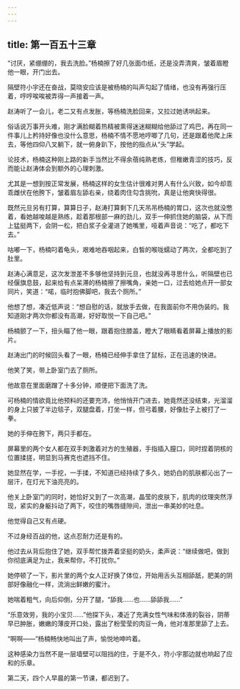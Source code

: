 ```yaml
---
---
---
```

title: 第一百五十三章
---



“讨厌，紧绷绷的，我去洗脸。”杨楠擦了好几张面巾纸，还是没弄清爽，皱着眉瞪他一眼，开门出去。

隔壁符小宇还在奋战，莫晓安应该是被杨楠的叫声勾起了情绪，也没有再强行压着，哼哼唉唉被弄得一声接着一声。

赵涛听了一会儿，老二又有点发胀，等杨楠洗脸回来，又拉过她诱哄起来。

俗话说万事开头难，刚才满脸糊着热精被熏得迷迷糊糊给他舔过了鸡巴，再在同一件事儿上矜持好像也没什么意思，杨楠不情不愿地哼唧了几句，还是跟着他爬上床去，等他四仰八叉躺下，就一俯身趴下，按他的指点从“头”学起。

论技术，杨楠这种刚上路的新手当然比不得余蓓纯熟老练，但稚嫩青涩的技巧，反而能让赵涛体会到额外的心理刺激。

尤其是一想到按正常发展，杨楠这样的女生估计很难对男人有什么兴致，如今却乖乖雌伏在他胯下，皱着眉左舔右亲，绕着肉住勾含挑吮，真是让他爽快得很。

既然元旦另有打算，算算日子，赵涛打算剩下几天吊吊杨楠的胃口，这次也就没憋着，看她越唆越是熟练，趁着那根部一麻的劲儿，双手一伸抓住她的脑袋，从下而上猛挺两下，会阴一松，把白浆子全灌进了她嘴里，哑着声音说：“吃了，都吃下去。”

咕嘟一下，杨楠叼着龟头，艰难地吞咽起来，白皙的喉咙蠕动了两次，全都吃到了肚里。

赵涛心满意足，这次发泄差不多够他坚持到元旦，也就没再寻思什么，听隔壁也已经偃旗息鼓，起来给有点呆滞的杨楠擦了擦嘴角，亲她一口，过去给她点开一部女同片，笑道：“喏，临时抱佛脚吧，我去个厕所。”

他想了想，凑近低声说：“想自慰的话，就放手去做，在我面前你不用伪装的。我知道刚才两次你都没有高潮，好好取悦一下自己吧。”

杨楠颤了一下，扭头瞄了他一眼，跟着抱住膝盖，瞪大了眼睛看着屏幕上播放的影片。

赵涛出门的时候回头看了一眼，杨楠已经伸手拿住了鼠标，正在迅速的快进。

他笑了笑，带上卧室门去了厕所。

他故意在里面磨蹭了十多分钟，顺便把下面洗了洗。

可杨楠的情欲竟比他预料的还要充沛，他悄悄开门进去，她竟然还没结束，光溜溜的身上只披了半边毯子，双腿盘着，打坐一样，但弓着腰，好像肚子上被打了一拳。

她的手伸在胯下，两只手都在。

屏幕里的两个女人都在双手刺激着对方的生殖器，手指插入膣口，同时捏着阴核的位置揉搓，明显到马赛克也遮挡不住。

她显然在学，一手挖，一手揉，不知道已经持续了多久，她奶白的肌肤都沁出了一层汗，在灯光下油亮亮的。

他关上卧室门的同时，她恰好又到了一次高潮，晶莹的皮肤下，肌肉的纹理突然浮现，紧实的身躯抖动了两下，咬住的嘴唇缝隙间，泄出一串美妙的吐息。

他觉得自己又有点硬。

不过身经百战的他，这点忍耐力还是有的。

他过去从背后抱住了她，双手帮忙拨弄着坚挺的奶头，柔声说：“继续做吧，做到你彻底满足为止，我来帮你，不打扰你。”

她停顿了一下，影片里的两个女人正好换了体位，开始用舌头互相舔舐，肥美的阴部好像融化一样，流淌出鲜嫩的蜜汁。

她喘着粗气，向后仰倒，分开了腿，“舔我……也……舔舔我……”

“乐意效劳，我的小宝贝……”他探下头，凑近了充满女性气味和体液的裂谷，阴蒂早已肿胀，嫩嫩的薄皮开口处，露出了粉莹莹的肉豆一角，他对准那里舔了上去。

“啊啊——”杨楠畅快地叫出了声，愉悦地呻吟着。

这种感染力当然不是一层墙壁可以阻挡的住，于是不久，符小宇那边就也响起了应和的乐章。

第二天，四个人早晨的第一节课，都迟到了。